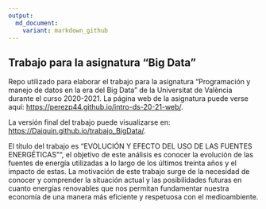 ---
output: 
  md_document:
    variant: markdown_github
---

## Trabajo para la asignatura "Big Data"

Repo utilizado para elaborar el trabajo para la asignatura "Programación y manejo de datos en la era del Big Data" de la Universitat de València durante el curso 2020-2021. La página web de la asignatura puede verse aquí: <https://perezp44.github.io/intro-ds-20-21-web/>.

<!-- El párrafo de arriba has de dejarlo tal cual. No has de cambiar nada!!-->

<!-- En la linea de abajo has de sustituir "perezp44" por tu usuario de Github-->
La versión final del trabajo puede visualizarse en: <https://Daiquin.github.io/trabajo_BigData/>. 


<!-- Abajo podéis escribir lo que queráis, igual un resumen del trabajo, o ..., o ... pero al menos, creo que tienes que poner el título del trabajo y posiblemente tu nombre. Algo que explique porque está el repo en Github-->

El título del trabajo es "EVOLUCIÓN Y EFECTO DEL USO DE LAS FUENTES ENERGÉTICAS"", el objetivo de este análisis es conocer la evolución de las fuentes de energía utilizadas a lo largo de los últimos treinta años y el impacto de estas. 
La motivación de este trabajo surge de la necesidad de conocer y comprender la situación actual y las posibilidades futuras en cuanto energías renovables que nos permitan
fundamentar nuestra economía de una manera más eficiente y respetuosa con el medioambiente.


<!-- Finalmente, ACÚERDATE de que cuando hayas hecho los cambios y hayas dejado este archivo como te guste más, TIENES que knittearlo para que los cambios se actualicen en el fichero Readme.md, que es el que finalmente se visualizará en Github. El fichero Readme.md no has de editarlo a mano, sale de knittear Readme.Rmd-->

